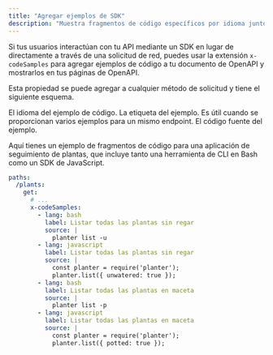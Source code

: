 ```yaml
---
title: "Agregar ejemplos de SDK"
description: "Muestra fragmentos de código específicos por idioma junto a tus endpoints de API para enseñar a los desarrolladores cómo usar tus SDK"
---
```


Si tus usuarios interactúan con tu API mediante un SDK en lugar de directamente a través de una solicitud de red, puedes usar la extensión `x-codeSamples` para agregar ejemplos de código a tu documento de OpenAPI y mostrarlos en tus páginas de OpenAPI.

Esta propiedad se puede agregar a cualquier método de solicitud y tiene el siguiente esquema.

<ParamField body="lang" type="string" required>
  El idioma del ejemplo de código.
</ParamField>

<ParamField body="label" type="string">
  La etiqueta del ejemplo. Es útil cuando se proporcionan varios ejemplos para un mismo endpoint.
</ParamField>

<ParamField body="source" type="string" required>
  El código fuente del ejemplo.
</ParamField>

Aquí tienes un ejemplo de fragmentos de código para una aplicación de seguimiento de plantas, que incluye tanto una herramienta de CLI en Bash como un SDK de JavaScript.

```yaml
paths:
  /plants:
    get:
      # ...
      x-codeSamples:
        - lang: bash
          label: Listar todas las plantas sin regar
          source: |
            planter list -u
        - lang: javascript
          label: Listar todas las plantas sin regar
          source: |
            const planter = require('planter');
            planter.list({ unwatered: true });
        - lang: bash
          label: Listar todas las plantas en maceta
          source: |
            planter list -p
        - lang: javascript
          label: Listar todas las plantas en maceta
          source: |
            const planter = require('planter');
            planter.list({ potted: true });
```
